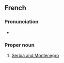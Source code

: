 {{also|Serbie et Monténégro}}
==French==

===Pronunciation===
* {{fr-IPA}}

===Proper noun===
{{fr-proper noun|head=[[Serbie]]-et-[[Monténégro]]|f}}

# [[Serbia and Montenegro]]

{{cln|fr|terms spelled with -}}
{{C|fr|Countries in Europe}}